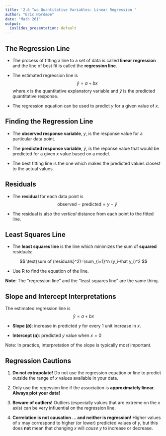 ```yaml
---
title: '2.6 Two Quantitative Variables: Linear Regression '
author: "Eric Nordmoe"
date: "Math 261"
output:
  ioslides_presentation: default
---
```



## The Regression Line


* The process of fitting a line to a set of data is called **linear regression** and the line of best fit is called the **regression line**. 

* The estimated regression line is
$$
\hat y = a +bx
$$
where $x$ is the quantitative explanatory variable and $\hat y$ is the predicted quantitative response.

* The regression equation can be used to predict $y$ for a given value of $x$.


## Finding the Regression Line

* The **observed response variable**, $y$, is the response value for a particular data point.

* The **predicted response variable**, $\hat y$, is the reponse value that would be predicted for a given $x$ value based on a model.

* The best fitting line is the one which makes the predicted values closest to the actual values.

## Residuals

* The **residual** for each data point is 
$$
\text{observed}-\text{predicted}=y-\hat y
$$

* The residual is also the *vertical* distance from each point to the fitted line.

## Least Squares Line

* The **least squares line** is the line which minimizes the sum of **squared** residuals:

$$
\text{sum of (residuals}^2)=\sum_{i=1}^n (y_i-\hat y_i)^2
$$

* Use  R to find the equation of the line.

**Note**: The "regression line" and the "least squares line" are the same thing.

## Slope and Intercept Interpretations

The estimated regression line is 
$$
\hat y = a + bx
$$

* **Slope (_b_)**: increase in  predicted $y$ for every 1 unit increase in $x$.

* **Intercept (_a_)**: predicted $y$ value when $x=0$

Note: In practice, interpretation of the slope is typically most important.

## Regression Cautions 

1. **Do not extrapolate!** Do not use the regression equation or line to predict outside the range of $x$ values available in your data.

2. Only use the regession line if the association is **approximately linear**. **Always plot your data!** 

3. **Beware of outliers!** Outliers (especially  values that are extreme on the $x$ axis) can be very influential on the regression line. 

4. **Correlation is not causation $\ldots$ and neither is regression!** Higher values of $x$ may correspond to higher (or lower) predicted values of $y$, but this does **not** mean that changing $x$ will *cause* $y$ to increase or decrease.

